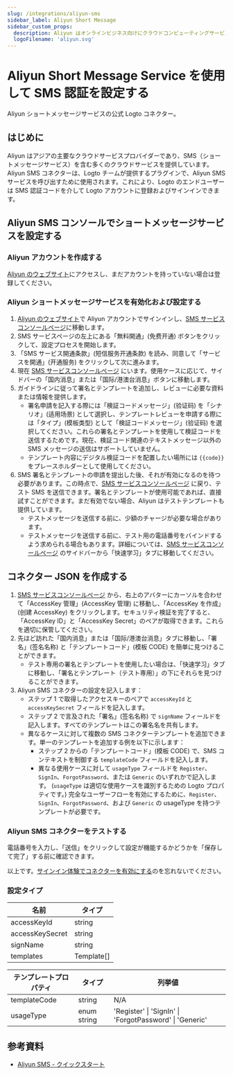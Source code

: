 ```yaml
---
slug: /integrations/aliyun-sms
sidebar_label: Aliyun Short Message
sidebar_custom_props:
  description: Aliyun はオンラインビジネス向けにクラウドコンピューティングサービスを提供しています。
  logoFilename: 'aliyun.svg'
---
```



# Aliyun Short Message Service を使用して SMS 認証を設定する

Aliyun ショートメッセージサービスの公式 Logto コネクター。

<GuideTip />

## はじめに

Aliyun はアジアの主要なクラウドサービスプロバイダーであり、SMS（ショートメッセージサービス）を含む多くのクラウドサービスを提供しています。Aliyun SMS コネクターは、Logto チームが提供するプラグインで、Aliyun SMS サービスを呼び出すために使用されます。これにより、Logto のエンドユーザーは SMS 認証コードを介して Logto アカウントに登録およびサインインできます。

## Aliyun SMS コンソールでショートメッセージサービスを設定する

### Aliyun アカウントを作成する

[Aliyun のウェブサイト](https://cn.aliyun.com/)にアクセスし、まだアカウントを持っていない場合は登録してください。

### Aliyun ショートメッセージサービスを有効化および設定する

1. [Aliyun のウェブサイト](https://cn.aliyun.com/)で Aliyun アカウントでサインインし、[SMS サービスコンソールページ](https://www.aliyun.com/product/sms)に移動します。
2. SMS サービスページの左上にある「無料開通」(免费开通) ボタンをクリックして、設定プロセスを開始します。
3. 「SMS サービス開通条款」(短信服务开通条款) を読み、同意して「サービスを開通」(开通服务) をクリックして次に進みます。
4. 現在 [SMS サービスコンソールページ](https://dysms.console.aliyun.com/overview) にいます。使用ケースに応じて、サイドバーの「国内消息」または「国际/港澳台消息」ボタンに移動します。
5. ガイドラインに従って署名とテンプレートを追加し、レビューに必要な資料または情報を提供します。
   - 署名申請を記入する際には「検証コードメッセージ」(验证码) を「シナリオ」(适用场景) として選択し、テンプレートレビューを申請する際には「タイプ」(模板类型) として「検証コードメッセージ」(验证码) を選択してください。これらの署名とテンプレートを使用して検証コードを送信するためです。現在、検証コード関連のテキストメッセージ以外の SMS メッセージの送信はサポートしていません。
   - テンプレート内容にデジタル検証コードを配置したい場所には `{{code}}` をプレースホルダーとして使用してください。
6. SMS 署名とテンプレートの申請を提出した後、それが有効になるのを待つ必要があります。この時点で、[SMS サービスコンソールページ](https://dysms.console.aliyun.com/overview) に戻り、テスト SMS を送信できます。署名とテンプレートが使用可能であれば、直接試すことができます。まだ有効でない場合、Aliyun はテストテンプレートも提供しています。
   - テストメッセージを送信する前に、少額のチャージが必要な場合があります。
   - テストメッセージを送信する前に、テスト用の電話番号をバインドするよう求められる場合もあります。詳細については、[SMS サービスコンソールページ](https://dysms.console.aliyun.com/overview) のサイドバーから「快速学习」タブに移動してください。

## コネクター JSON を作成する

1. [SMS サービスコンソールページ](https://dysms.console.aliyun.com/overview) から、右上のアバターにカーソルを合わせて「AccessKey 管理」(AccessKey 管理) に移動し、「AccessKey を作成」(创建 AccessKey) をクリックします。セキュリティ検証を完了すると、「AccessKey ID」と「AccessKey Secret」のペアが取得できます。これらを適切に保管してください。
2. 先ほど訪れた「国内消息」または「国际/港澳台消息」タブに移動し、「署名」(签名名称) と「テンプレートコード」(模板 CODE) を簡単に見つけることができます。
   - テスト専用の署名とテンプレートを使用したい場合は、「快速学习」タブに移動し、「署名とテンプレート（テスト専用）」の下にそれらを見つけることができます。
3. Aliyun SMS コネクターの設定を記入します：
   - ステップ 1 で取得したアクセスキーのペアで `accessKeyId` と `accessKeySecret` フィールドを記入します。
   - ステップ 2 で言及された「署名」(签名名称) で `signName` フィールドを記入します。すべてのテンプレートはこの署名名を共有します。
   - 異なるケースに対して複数の SMS コネクターテンプレートを追加できます。単一のテンプレートを追加する例を以下に示します：
     - ステップ 2 からの「テンプレートコード」(模板 CODE) で、SMS コンテキストを制御する `templateCode` フィールドを記入します。
     - 異なる使用ケースに対して `usageType` フィールドを `Register`、`SignIn`、`ForgotPassword`、または `Generic` のいずれかで記入します。 (`usageType` は適切な使用ケースを識別するための Logto プロパティです。) 完全なユーザーフローを有効にするために、`Register`、`SignIn`、`ForgotPassword`、および `Generic` の usageType を持つテンプレートが必要です。

### Aliyun SMS コネクターをテストする

電話番号を入力し、「送信」をクリックして設定が機能するかどうかを「保存して完了」する前に確認できます。

以上です。[サインイン体験でコネクターを有効にする](/connectors/sms-connectors/#enable-phone-number-sign-up-or-sign-in)のを忘れないでください。

### 設定タイプ

| 名前            | タイプ     |
| --------------- | ---------- |
| accessKeyId     | string     |
| accessKeySecret | string     |
| signName        | string     |
| templates       | Template[] |

| テンプレートプロパティ | タイプ      | 列挙値                                                  |
| ---------------------- | ----------- | ------------------------------------------------------- |
| templateCode           | string      | N/A                                                     |
| usageType              | enum string | 'Register' \| 'SignIn' \| 'ForgotPassword' \| 'Generic' |

## 参考資料

- [Aliyun SMS - クイックスタート](https://dysms.console.aliyun.com/quickstart)
